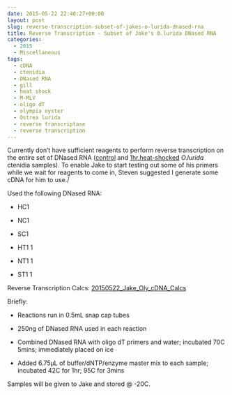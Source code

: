 ```yaml
---
date: 2015-05-22 22:40:27+00:00
layout: post
slug: reverse-transcription-subset-of-jakes-o-lurida-dnased-rna
title: Reverse Transcription - Subset of Jake's O.lurida DNased RNA
categories:
  - 2015
  - Miscellaneous
tags:
  - cDNA
  - ctenidia
  - DNased RNA
  - gill
  - heat shock
  - M-MLV
  - oligo dT
  - olympia oyster
  - Ostrea lurida
  - reverse transcriptase
  - reverse transcription
---
```


Currently don't have sufficient reagents to perform reverse transcription on the entire set of DNased RNA ([control](https://robertslab.github.io/sams-notebook/posts/2015/2015-05-14-dnase-treatment-jakes-o-lurida-ctenidia-rna-controls-from-20150507.html) and [1hr.heat-shocked](https://robertslab.github.io/sams-notebook/2015/05/14/dnase-treatment-jakes-o-lurida-ctenidia-rna-1hr-heat-shock-from-20150506/) _O.lurida_ ctenidia samples). To enable Jake to start testing out some of his primers while we wait for reagents to come in, Steven suggested I generate some cDNA for him to use./

Used the following DNased RNA:




    
  * HC1

    
  * NC1

    
  * SC1

    
  * HT1 1

    
  * NT1 1

    
  * ST1 1



Reverse Transcription Calcs: [20150522_Jake_Oly_cDNA_Calcs](https://docs.google.com/spreadsheets/d/1fEZVOaSdIAv07df-BjSbeMc36--1mMfmbpIyAnHAxS8/edit?usp=sharing)

Briefly:




    
  * Reactions run in 0.5mL snap cap tubes

    
  * 250ng of DNased RNA used in each reaction

    
  * Combined DNased RNA with oligo dT primers and water; incubated 70C 5mins; immediately placed on ice

    
  * Added 6.75μL of buffer/dNTP/enzyme master mix to each sample; incubated 42C for 1hr; 95C for 3mins



Samples will be given to Jake and stored @ -20C.
